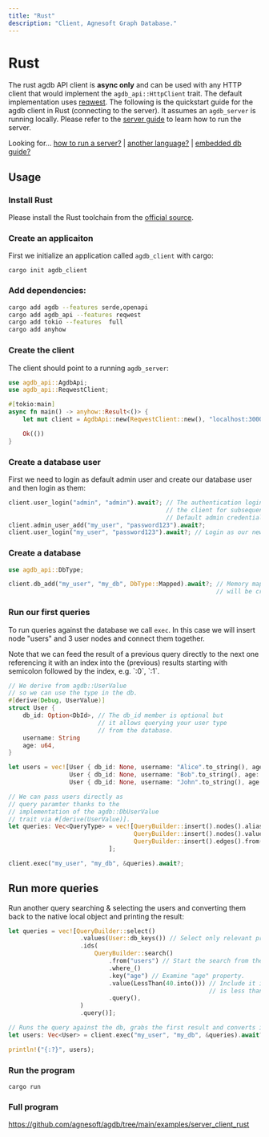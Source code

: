 ```yaml
---
title: "Rust"
description: "Client, Agnesoft Graph Database."
---
```



# Rust

The rust agdb API client is **async only** and can be used with any HTTP client that would implement the `agdb_api::HttpClient` trait. The default implementation uses [reqwest](https://crates.io/crates/reqwest). The following is the quickstart guide for the agdb client in Rust (connecting to the server). It assumes an `agdb_server` is running locally. Please refer to the [server guide](/docs/guides/how-to-run-server) to learn how to run the server.

Looking for... [how to run a server?](/docs/guides/how-to-run-server) | [another language?](/api-docs/openapi) | [embedded db guide?](/docs/guides/quickstart)

## Usage

<Steps>

### Install Rust

Please install the Rust toolchain from the [official source](https://www.rust-lang.org/tools/install).

### Create an applicaiton

First we initialize an application called `agdb_client` with cargo:

```
cargo init agdb_client
```

### Add dependencies:

```bash
cargo add agdb --features serde,openapi
cargo add agdb_api --features reqwest
cargo add tokio --features  full
cargo add anyhow
```

### Create the client

The client should point to a running `agdb_server`:

```rs
use agdb_api::AgdbApi;
use agdb_api::ReqwestClient;

#[tokio:main]
async fn main() -> anyhow::Result<()> {
    let mut client = AgdbApi::new(ReqwestClient::new(), "localhost:3000");

    Ok(())
}
```

### Create a database user

First we need to login as default admin user and create our database user and then login as them:

```rs
client.user_login("admin", "admin").await?; // The authentication login is stored in
                                            // the client for subsequent API calls.
                                            // Default admin credentials are "admin/admin".
client.admin_user_add("my_user", "password123").await?;
client.user_login("my_user", "password123").await?; // Login as our newly created user.
```

### Create a database

```rs
use agdb_api::DbType;

client.db_add("my_user", "my_db", DbType::Mapped).await?; // Memory mapped database called "my_db"
                                                          // will be created under our "my_user".
```

### Run our first queries

To run queries against the database we call `exec`. In this case we will insert node "users" and 3 user nodes and connect them together.

<Callout>
    Note that we can feed the result of a previous query directly to the next
    one referencing it with an index into the (previous) results starting with
    semicolon followed by the index, e.g. `:0`, `:1`.
</Callout>

```rs
// We derive from agdb::UserValue
// so we can use the type in the db.
#[derive(Debug, UserValue)]
struct User {
    db_id: Option<DbId>, // The db_id member is optional but
                         // it allows querying your user type
                         // from the database.
    username: String
    age: u64,
}

let users = vec![User { db_id: None, username: "Alice".to_string(), age: 40 },
                 User { db_id: None, username: "Bob".to_string(), age: 30 },
                 User { db_id: None, username: "John".to_string(), age: 20 }];

// We can pass users directly as
// query paramter thanks to the
// implementation of the agdb::DbUserValue
// trait via #[derive(UserValue)].
let queries: Vec<QueryType> = vec![QueryBuilder::insert().nodes().aliases("users").query().into(),
                                   QueryBuilder::insert().nodes().values(&users).query().into(),
                                   QueryBuilder::insert().edges().from("users").to(":1").query().into(),
                            ];

client.exec("my_user", "my_db", &queries).await?;
```

## Run more queries

Run another query searching & selecting the users and converting them back to the native local object and printing the result:

```rs
let queries = vec![QueryBuilder::select()
                    .values(User::db_keys()) // Select only relevant properties for the User struct.
                    .ids(
                        QueryBuilder::search()
                            .from("users") // Start the search from the "users" node.
                            .where_()
                            .key("age") // Examine "age" property.
                            .value(LessThan(40.into())) // Include it in the search result if the value
                                                        // is less than 40.
                            .query(),
                    )
                    .query()];

// Runs the query against the db, grabs the first result and converts it to the collection of users.
let users: Vec<User> = client.exec("my_user", "my_db", &queries).await?[0].try_into()?;

println!("{:?}", users);
```

### Run the program

```
cargo run
```

### Full program

https://github.com/agnesoft/agdb/tree/main/examples/server_client_rust

</Steps>
